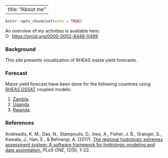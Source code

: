 
---
title: "About me"
---

```r

knitr::opts_chunk$set(echo = TRUE)
```


An overview of my activities is available here:
<div itemscope itemtype="https://schema.org/Person"><a itemprop="sameAs" content="https://orcid.org/0000-0002-8448-0499" href="https://orcid.org/0000-0002-8448-0499" target="orcid.widget" rel="me noopener noreferrer" style="vertical-align:top;"><img src="https://orcid.org/sites/default/files/images/orcid_16x16.png" style="width:1em;margin-right:.5em;" alt="ORCID iD icon">https://orcid.org/0000-0002-8448-0499</a></div>

### Background

This site presents visualization of RHEAS maize yield forecasts.

### Forecast


Maize yield forecast have been done for the following countries using [RHEAS DSSAT](https://doi.org/10.1371/journal.pone.0176506) coupled models:

1. [Zambia](zambia/outlook.html).
2. [Uganda](uganda/outlook.html).
2. [Rwanda](rwanda/outlook.html).

### References

Andreadis, K. M., Das, N., Stampoulis, D., Ines, A., Fisher, J. B., Granger, S., Kawata, J., Han, E., & Behrangi, A. (2017). [The regional hydrologic extremes assessment system: A software framework for hydrologic modeling and data assimilation.](https://doi.org/10.1371/journal.pone.0176506) *PLoS ONE*, 12(5), 1–22.